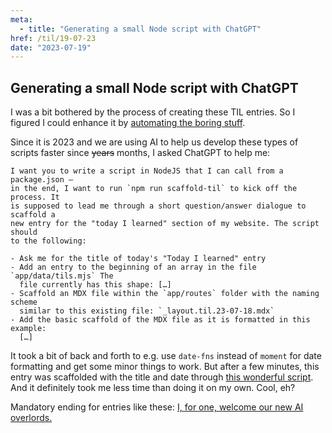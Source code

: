 ```yaml
---
meta:
  - title: "Generating a small Node script with ChatGPT"
href: /til/19-07-23
date: "2023-07-19"
---
```


## Generating a small Node script with ChatGPT

I was a bit bothered by the process of creating these TIL entries. So I figured
I could enhance it by
[automating the boring stuff](https://automatetheboringstuff.com/).

Since it is 2023 and we are using AI to help us develop these types of scripts
faster since <s>years</s> months, I asked ChatGPT to help me:

```
I want you to write a script in NodeJS that I can call from a package.json –
in the end, I want to run `npm run scaffold-til` to kick off the process. It
is supposed to lead me through a short question/answer dialogue to scaffold a
new entry for the "today I learned" section of my website. The script should
to the following:

- Ask me for the title of today's "Today I learned" entry
- Add an entry to the beginning of an array in the file `app/data/tils.mjs` The
  file currently has this shape: […]
- Scaffold an MDX file within the `app/routes` folder with the naming scheme
  similar to this existing file: `_layout.til.23-07-18.mdx`
- Add the basic scaffold of the MDX file as it is formatted in this example:
  […]
```

It took a bit of back and forth to e.g. use `date-fns` instead of `moment` for
date formatting and get some minor things to work. But after a few minutes, this
entry was scaffolded with the title and date through
[this wonderful script](https://github.com/HerrBertling/herrsiering.de/tree/main/scripts/scaffoldTIL.mjs).
And it definitely took me less time than doing it on my own. Cool, eh?

Mandatory ending for entries like these:
[I, for one, welcome our new AI overlords.](https://www.youtube.com/watch?v=MKx3JlTnHbc)
